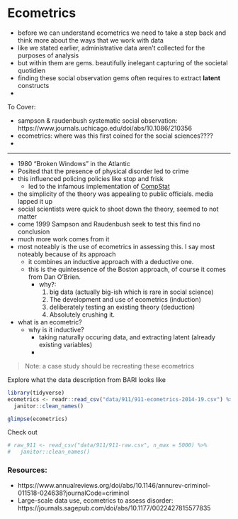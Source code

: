 # Ecometrics

- before we can understand ecometrics we need to take a step back and think more about the ways that we work with data
- like we stated earlier, administrative data aren't collected for the purposes of analysis
- but within them are gems. beautifully inelegant capturing of the societal quotidien
- finding these social observation gems often requires to extract **latent** constructs
- 


To Cover:

- sampson & raudenbush systematic social observation: https://www.journals.uchicago.edu/doi/abs/10.1086/210356
- ecometrics: where was this first coined for the social sciences????
- 

-----

- 1980 "Broken Windows" in the Atlantic
- Posited that the presence of physical disorder led to crime
- this influenced policing policies like stop and frisk
  - led to the infamous implementation of [CompStat](https://nymag.com/intelligencer/2018/03/the-crime-fighting-program-that-changed-new-york-forever.html)
- the simplicity of the theory was appealing to public officials. media lapped it up
- social scientists were quick to shoot down the theory, seemed to not matter
- come 1999 Sampson and Raudenbush seek to test this find no conclusion
- much more work comes from it
- most noteably is the use of ecometrics in assessing this. I say most noteably because of its approach
  - it combines an inductive approach with a deductive one.
  - this is the quintessence of the Boston approach, of course it comes from Dan O'Brien.
    - why?:
      1. big data (actually big-ish which is rare in social science)
      2. The development and use of ecometrics (induction)
      3. deliberately testing an existing theory (deduction)
      4. Absolutely crushing it.
- what is an ecometric?
  - why is it inductive?
    - taking naturally occuring data, and extracting latent (already existing variables)
    - 


> Note: a case study should be recreating these ecometrics

Explore what the data description from BARI looks like

```r
library(tidyverse)
ecometrics <- readr::read_csv("data/911/911-ecometrics-2014-19.csv") %>% 
  janitor::clean_names()

glimpse(ecometrics)
```

Check out 

```r
# raw_911 <- read_csv("data/911/911-raw.csv", n_max = 5000) %>% 
#   janitor::clean_names()
```




### Resources:

- https://www.annualreviews.org/doi/abs/10.1146/annurev-criminol-011518-024638?journalCode=criminol
- Large-scale data use, ecometrics to assess disorder: https://journals.sagepub.com/doi/abs/10.1177/0022427815577835
